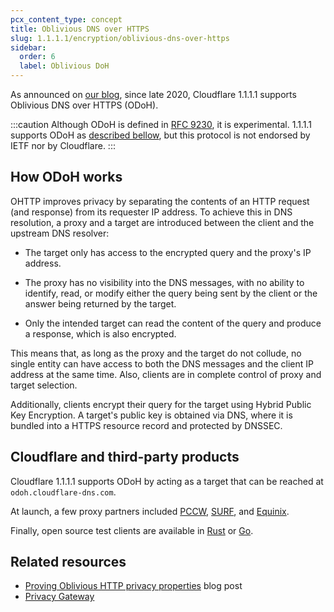 ```yaml
---
pcx_content_type: concept
title: Oblivious DNS over HTTPS
slug: 1.1.1.1/encryption/oblivious-dns-over-https
sidebar:
  order: 6
  label: Oblivious DoH
---
```


As announced on [our blog](https://blog.cloudflare.com/oblivious-dns/), since late 2020, Cloudflare 1.1.1.1 supports Oblivious DNS over HTTPS (ODoH).

:::caution
Although ODoH is defined in [RFC 9230](https://www.rfc-editor.org/rfc/rfc9230.html), it is experimental. 1.1.1.1 supports ODoH as [described bellow](#cloudflare-and-third-party-products), but this protocol is not endorsed by IETF nor by Cloudflare.
:::

## How ODoH works

OHTTP improves privacy by separating the contents of an HTTP request (and response) from its requester IP address. To achieve this in DNS resolution, a proxy and a target are introduced between the client and the upstream DNS resolver:

- The target only has access to the encrypted query and the proxy's IP address.

- The proxy has no visibility into the DNS messages, with no ability to identify, read, or modify either the query being sent by the client or the answer being returned by the target.

- Only the intended target can read the content of the query and produce a response, which is also encrypted.

This means that, as long as the proxy and the target do not collude, no single entity can have access to both the DNS messages and the client IP address at the same time. Also, clients are in complete control of proxy and target selection.

Additionally, clients encrypt their query for the target using Hybrid Public Key Encryption. A target's public key is obtained via DNS, where it is bundled into a HTTPS resource record and protected by DNSSEC.

## Cloudflare and third-party products

Cloudflare 1.1.1.1 supports ODoH by acting as a target that can be reached at `odoh.cloudflare-dns.com`.

At launch, a few proxy partners included [PCCW](https://www.pccw.com/), [SURF](https://www.surf.nl/), and [Equinix](https://www.equinix.com/).

Finally, open source test clients are available in [Rust](https://github.com/DNSCrypt/dnscrypt-resolvers/blob/master/v3/odoh-relays.md) or [Go](https://github.com/cloudflare/odoh-client-go).

## Related resources

- [Proving Oblivious HTTP privacy properties](https://blog.cloudflare.com/stronger-than-a-promise-proving-oblivious-http-privacy-properties/) blog post
- [Privacy Gateway](/privacy-gateway/)